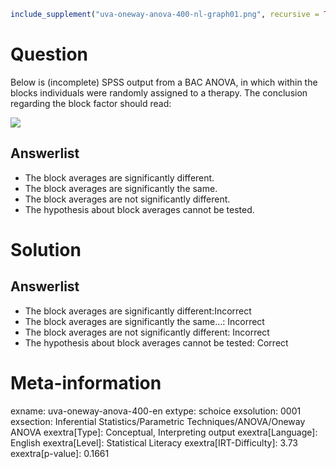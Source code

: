 ```r
include_supplement("uva-oneway-anova-400-nl-graph01.png", recursive = TRUE)
```

Question
========

Below is (incomplete) SPSS output from a BAC ANOVA, in which within the blocks individuals were randomly assigned to a therapy. The conclusion regarding the block factor should read:

![](uva-oneway-anova-400-nl-graph01.png)

Answerlist
----------

* The block averages are significantly different.
* The block averages are significantly the same.
* The block averages are not significantly different.
* The hypothesis about block averages cannot be tested.

Solution
========

Answerlist
----------

* The block averages are significantly different:Incorrect
* The block averages are significantly the same...: Incorrect
* The block averages are not significantly different: Incorrect
* The hypothesis about block averages cannot be tested: Correct

Meta-information
================
exname: uva-oneway-anova-400-en
extype: schoice
exsolution: 0001
exsection: Inferential Statistics/Parametric Techniques/ANOVA/Oneway ANOVA
exextra[Type]: Conceptual, Interpreting output
exextra[Language]: English
exextra[Level]: Statistical Literacy
exextra[IRT-Difficulty]: 3.73
exextra[p-value]: 0.1661
